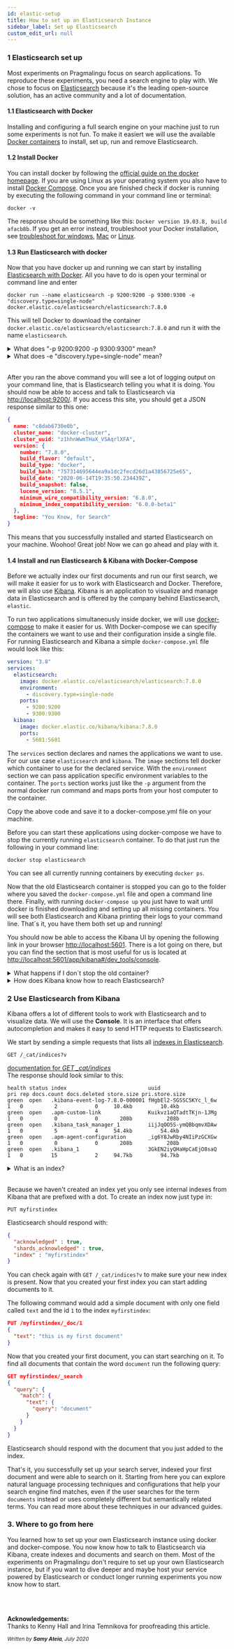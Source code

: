 ```yaml
---
id: elastic-setup
title: How to set up an Elasticsearch Instance
sidebar_label: Set up Elasticsearch
custom_edit_url: null
---
```


### 1 Elasticsearch set up
Most experiments on Pragmalingu focus on search applications. To reproduce these experiments, you need a search engine to play with. We chose to focus on [Elasticsearch](https://www.elastic.co/elasticsearch/) because it's the leading open-source solution, has an active community and a lot of documentation.

#### 1.1 Elasticsearch with Docker
Installing and configuring a full search engine on your machine just to run some experiments is not fun. To make it easiert we will use the available [Docker containers](https://opensource.com/resources/what-docker) to install, set up, run and remove Elasticsearch.

#### 1.2 Install Docker
You can install docker by following the [official guide on the docker homepage](https://docs.docker.com/get-docker/). If you are using Linux as your operating system you also have to install [Docker Compose](https://docs.docker.com/compose/install/#install-compose). Once you are finished check if docker is running by executing the following command in your command line or terminal:
```
docker -v
``` 
The response should be something like this: `Docker version 19.03.8, build afacb8b`. If you get an error instead, troubleshoot your Docker installation, see [troubleshoot for windows](https://docs.docker.com/docker-for-windows/troubleshoot/), [Mac](https://docs.docker.com/docker-for-mac/troubleshoot/) or [Linux](https://docs.docker.com/config/daemon/#troubleshoot-the-daemon).

#### 1.3 Run Elasticsearch with docker
Now that you have docker up and running we can start by installing [Elasticsearch with Docker](https://www.elastic.co/guide/en/elasticsearch/reference/current/docker.html). All you have to do is open your terminal or command line and enter
```
docker run --name elasticsearch -p 9200:9200 -p 9300:9300 -e "discovery.type=single-node" docker.elastic.co/elasticsearch/elasticsearch:7.8.0
```
This will tell Docker to download the container `docker.elastic.co/elasticsearch/elasticsearch:7.8.0` and run it with the name `elasticsearch`.

<details>
<summary>What does "-p 9200:9200 -p 9300:9300" mean?</summary>  

The `-p 9200:9200 -p 9300:9300` arguments tell Docker to map the network ports `9200` and `9300` of the container to the same ports on your local machine. A [network port](http://www.steves-internet-guide.com/tcpip-ports-sockets/) is like a post box through which you can communicate with an application running on a computer.
</details>  

<details>
<summary>What does -e "discovery.type=single-node" mean?</summary>  

The argument `-e "discovery.type=single-node` tells Elasticsearch to run in single-node mode, this means that only one machine will host the Elasticsearch application. Normally, Elasticsearch is run in [cluster mode](https://logz.io/blog/elasticsearch-cluster-tutorial/) on several machines to enable scaling and make it resilient against single computer failures.
</details>  

&nbsp;  
After you ran the above command you will see a lot of logging output on your command line, that is Elasticsearch telling you what it is doing. You should now be able to access and talk to Elasticsearch via [http://localhost:9200/](http://localhost:9200/). If you access this site, you should get a JSON response similar to this one:
```json
{
  name: "c8dab6730e0b",
  cluster_name: "docker-cluster",
  cluster_uuid: "z1hhnWwmTHaX_VSAqrlXFA",
  version: {
    number: "7.8.0",
    build_flavor: "default",
    build_type: "docker",
    build_hash: "757314695644ea9a1dc2fecd26d1a43856725e65",
    build_date: "2020-06-14T19:35:50.234439Z",
    build_snapshot: false,
    lucene_version: "8.5.1",
    minimum_wire_compatibility_version: "6.8.0",
    minimum_index_compatibility_version: "6.0.0-beta1"
  },
  tagline: "You Know, for Search"
}
```
This means that you successfully installed and started Elasticsearch on your machine. Woohoo! Great job! Now we can go ahead and play with it.

#### 1.4 Install and run Elasticsearch & Kibana with Docker-Compose
Before we actually index our first documents and run our first search, we will make it easier for us to work with Elasticsearch and Docker. Therefore, we will also use [Kibana](https://www.elastic.co/kibana). Kibana is an application to visualize and manage data in Elasticsearch and is offered by  the company behind Elasticsearch, `elastic`.

To run two applications simultaneously inside docker, we will use [docker-compose](https://docs.docker.com/compose/) to make it easier for us. With Docker-compose we can specifiy the containers we want to use and their configuration inside a single file. For running Elasticsearch and Kibana a simple `docker-compose.yml` file would look like this:

```yaml
version: "3.8"
services:
  elasticsearch:
    image: docker.elastic.co/elasticsearch/elasticsearch:7.8.0
    environment:
      - discovery.type=single-node
    ports:
      - 9200:9200
      - 9300:9300
  kibana:
    image: docker.elastic.co/kibana/kibana:7.8.0
    ports:
      - 5601:5601
```
The `services` section declares and names the applications we want to use. For our use case `elasticsearch` and `kibana`. The `image` sections tell docker which container to use for the declared service. With the `environment` section we can pass application specific environment variables to the container. The `ports` section works just like the `-p` argument from the normal docker run command and maps ports from your host computer to the container.

Copy the above code and save it to a docker-compose.yml file on your machine.

Before you can start these applications using docker-compose we have to stop the currently running `elasticsearch` container. 
To do that just run the following in your command line:
```
docker stop elasticsearch
```

You can see all currently running containers by executing `docker ps`.

Now that the old Elasticsearch container is stopped you can go to the folder where you saved the `docker-compose.yml` file and open a command line there. Finally, with running `docker-compose up` you just have to wait until docker is finished downloading and setting up all missing containers. You will see both Elasticsearch and Kibana printing their logs to your command line. That`s it, you have them both set up and running!

You should now be able to access the Kibana UI by opening the following link in your browser [http://localhost:5601](http://localhost:5601). There is a lot going on there, but you can find the section that is most useful for us is located at [http://localhost:5601/app/kibana#/dev_tools/console](http://localhost:5601/app/kibana#/dev_tools/console).

<details>
  <summary>What happens if I don`t stop the old container?</summary>

  Since we configured both the original container and the one that is started by docker-compose to use the ports `9200` and `9300`, these ports will already be in use when the second container wants to start. This will prevent the second container from starting, since only one running process can hold a port at a time.
</details>

<details>
  <summary>How does Kibana know how to reach Elasticsearch?</summary>

  There is some magic happening in the background when you run `docker-compose up`. Docker-compose is actually setting up an isolated network inside your computer, where each container gets a network address assigned that corresponds to its service name. The Elasticsearch service will be reachable under the address [http://elasticsearch:9200](http://elasticsearch:9200) inside this network. This is the [default address](https://www.elastic.co/guide/en/kibana/current/docker.html#docker-defaults) configured for Kibana in docker to look for Elasticsearch.
</details>

### 2 Use Elasticsearch from Kibana

Kibana offers a lot of different tools to work with Elasticsearch and to visualize data. We will use the **Console**. It is an interface that offers autocompletion and makes it easy to send HTTP requests to Elasticsearch.

We start by sending a simple requests that lists all [indexes in Elasticsearch](https://www.elastic.co/de/blog/what-is-an-elasticsearch-index).
```
GET /_cat/indices?v
```
[documentation for *GET _cat/indices*](https://www.elastic.co/guide/en/elasticsearch/reference/current/cat-indices.html)  
The response should look similar to this:
```
health status index                          uuid                   pri rep docs.count docs.deleted store.size pri.store.size
green  open   .kibana-event-log-7.8.0-000001 fHgbEl2-SGSSC5KYc_l_6w   1   0          2            0     10.4kb         10.4kb
green  open   .apm-custom-link               Kuikvz1aQTadtTKjn-1JMg   1   0          0            0       208b           208b
green  open   .kibana_task_manager_1         iijJqOO5S-ymQBbqmvXDAw   1   0          5            4     54.4kb         54.4kb
green  open   .apm-agent-configuration       _ig6Y8JwRby4NIiPzGCXGw   1   0          0            0       208b           208b
green  open   .kibana_1                      3GkEN2iyQHaHpCaEjO8saQ   1   0         15            2     94.7kb         94.7kb

``` 
<details>
<summary>What is an index?</summary>  

[Indexes](https://en.wikipedia.org/wiki/Inverted_index) are where search engines store the information about **words** and the **documents** that these words appear in. Similar to an index in a book where you can lookup words in alphabetical order and find the pages that contain or explain these words. [In Elasticsearch](https://www.elastic.co/de/blog/what-is-an-elasticsearch-index) an index is the place where you store all the documents that have a similar structure and that you want users to find when they search.
</details>  
&nbsp;  

Because we haven't created an index yet you only see internal indexes from Kibana that are prefixed with a dot. To create an index now just type in:
```
PUT myfirstindex
``` 
Elasticsearch should respond with:
```json
{
  "acknowledged" : true,
  "shards_acknowledged" : true,
  "index" : "myfirstindex"
}
```
You can check again with `GET /_cat/indices?v` to make sure your new index is present. Now that you created your first index you can start adding documents to it.  

The following command would add a simple document with only one field called `text` and the id `1` to the index `myfirstindex`:
```json
PUT /myfirstindex/_doc/1
{
  "text": "this is my first document"
}
```
Now that you created your first document, you can start searching on it. To find all documents that contain the word `document` run the following query:
```json
GET myfirstindex/_search
{
  "query": {
    "match": {
      "text": {
        "query": "document"
      }
    }
  }
}
```
Elasticsearch should respond with the document that you just added to the index.

That's it, you successfully set up your search server, indexed your first document and were able to search on it. Starting from here you can explore natural language processing techniques and configurations that help your search engine find matches, even if the user searches for the term `documents` instead or uses completely different but semantically related terms. You can read more about these techniques in our advanced guides.

### 3. Where to go from here
You learned how to set up your own Elasticsearch instance using docker and docker-compose. You now know how to talk to Elasticsearch via Kibana, create indexes and documents and search on them. Most of the experiments on Pragmalingu don't require to set up your own Elasticsearch instance, but if you want to dive deeper and maybe host your service powered by Elasticsearch or conduct longer running experiments you now know how to start.


<br/>
<br/>

**Acknowledgements:**<br/>
Thanks to Kenny Hall and Irina Temnikova for proofreading this article.

<div className="col text--right">
    <em>
        <small>
            Written by <strong>Samy Ateia</strong>,  July 2020
        </small>
    </em>
</div>